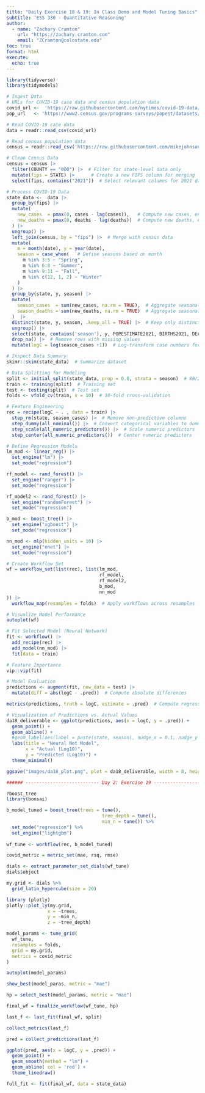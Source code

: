 ```yaml
---
title: "Daily Exercise 18 & 19: In Class Demo and Model Tuning Basics"
subtitle: 'ESS 330 - Quantitative Reasoning'
author:
  - name: "Zachary Cramton"
    url: "https://zachary.cramton.com"
    email: "ZCramton@colostate.edu"
toc: true
format: html
execute:
  echo: true
---
```


```r

library(tidyverse)
library(tidymodels)

# Ingest Data
# URLs for COVID-19 case data and census population data
covid_url <-  'https://raw.githubusercontent.com/nytimes/covid-19-data/master/us-states.csv'
pop_url   <- 'https://www2.census.gov/programs-surveys/popest/datasets/2020-2023/counties/totals/co-est2023-alldata.csv'

# Read COVID-19 case data
data = readr::read_csv(covid_url)

# Read census population data
census = readr::read_csv('https://raw.githubusercontent.com/mikejohnson51/csu-ess-330/refs/heads/main/resources/co-est2023-alldata.csv')

# Clean Census Data
census = census |> 
  filter(COUNTY == "000") |>  # Filter for state-level data only
  mutate(fips = STATE) |>      # Create a new FIPS column for merging
  select(fips, contains("2021"))  # Select relevant columns for 2021 data

# Process COVID-19 Data
state_data <-  data |> 
  group_by(fips) |> 
  mutate(
    new_cases  = pmax(0, cases - lag(cases)),   # Compute new cases, ensuring no negative values
    new_deaths = pmax(0, deaths - lag(deaths))  # Compute new deaths, ensuring no negative values
  ) |> 
  ungroup() |> 
  left_join(census, by = "fips") |>  # Merge with census data
  mutate(
    m = month(date), y = year(date),
    season = case_when(   # Define seasons based on month
      m %in% 3:5 ~ "Spring",
      m %in% 6:8 ~ "Summer",
      m %in% 9:11 ~ "Fall",
      m %in% c(12, 1, 2) ~ "Winter"
    )
  ) |> 
  group_by(state, y, season) |> 
  mutate(
    season_cases  = sum(new_cases, na.rm = TRUE),  # Aggregate seasonal cases
    season_deaths = sum(new_deaths, na.rm = TRUE)  # Aggregate seasonal deaths
  )  |> 
  distinct(state, y, season, .keep_all = TRUE) |>  # Keep only distinct rows by state, year, season
  ungroup() |> 
  select(state, contains('season'), y, POPESTIMATE2021, BIRTHS2021, DEATHS2021) |>  # Select relevant columns
  drop_na() |>  # Remove rows with missing values
  mutate(logC = log(season_cases +1))  # Log-transform case numbers for modeling

# Inspect Data Summary
skimr::skim(state_data)  # Summarize dataset

# Data Splitting for Modeling
split <- initial_split(state_data, prop = 0.8, strata = season)  # 80/20 train-test split
train <- training(split)  # Training set
test <- testing(split)  # Test set
folds <- vfold_cv(train, v = 10)  # 10-fold cross-validation

# Feature Engineering
rec = recipe(logC ~ . , data = train) |> 
  step_rm(state, season_cases) |>  # Remove non-predictive columns
  step_dummy(all_nominal()) |>  # Convert categorical variables to dummy variables
  step_scale(all_numeric_predictors()) |>  # Scale numeric predictors
  step_center(all_numeric_predictors())  # Center numeric predictors

# Define Regression Models
lm_mod <- linear_reg() |> 
  set_engine("lm") |> 
  set_mode("regression")

rf_model <- rand_forest() |> 
  set_engine("ranger") |> 
  set_mode("regression")

rf_model2 <- rand_forest() |> 
  set_engine("randomForest") |> 
  set_mode("regression")

b_mod <- boost_tree() |> 
  set_engine("xgboost") |> 
  set_mode("regression")

nn_mod <- mlp(hidden_units = 10) |> 
  set_engine("nnet") |> 
  set_mode("regression")

# Create Workflow Set
wf = workflow_set(list(rec), list(lm_mod, 
                                  rf_model, 
                                  rf_model2,
                                  b_mod, 
                                  nn_mod
)) |> 
  workflow_map(resamples = folds)  # Apply workflows across resamples

# Visualize Model Performance
autoplot(wf)

# Fit Selected Model (Neural Network)
fit <- workflow() |> 
  add_recipe(rec) |> 
  add_model(nn_mod) |> 
  fit(data = train)

# Feature Importance
vip::vip(fit)

# Model Evaluation
predictions <- augment(fit, new_data = test) |> 
  mutate(diff = abs(logC - .pred))  # Compute absolute differences

metrics(predictions, truth = logC, estimate = .pred)  # Compute regression metrics

# Visualization of Predictions vs. Actual Values
da18_deliverable <- ggplot(predictions, aes(x = logC, y = .pred)) + 
  geom_point() + 
  geom_abline() +
  #geom_label(aes(label = paste(state, season), nudge_x = 0.1, nudge_y = 0.1)) +
  labs(title = "Neural Net Model", 
       x = "Actual (Log10)", 
       y = "Predicted (Log10)") + 
  theme_minimal()

ggsave("images/da18_plot.png", plot = da18_deliverable, width = 8, height = 6, dpi = 300)

###### --------------------------- Day 2: Exercise 19 -------------------------- #######

?boost_tree
library(bonsai)

b_model_tuned = boost_tree(trees = tune(),
                                   tree_depth = tune(),
                                   min_n = tune()) %>%
  set_mode("regression") %>% 
  set_engine("lightgbm")
  
wf_tune <- workflow(rec, b_model_tuned)

covid_metric = metric_set(mae, rsq, rmse)

dials <- extract_parameter_set_dials(wf_tune)
dials$object

my.grid <- dials %>% 
  grid_latin_hypercube(size = 20)

library (plotly)
plotly::plot_ly(my.grid,
               x = ~trees,
               y = ~min_n,
               z = ~tree_depth)

model_params <- tune_grid(
  wf_tune,
  resamples = folds,
  grid = my.grid,
  metrics = covid_metric
)

autoplot(model_params)

show_best(model_paras, metric = "mae")

hp = select_best(model_params, metric = "mae")

final_wf = finalize_workflow(wf_tune, hp)

last_f <- last_fit(final_wf, split)

collect_metrics(last_f)

pred = collect_predictions(last_f)

ggplot(pred, aes(x = logC, y = .pred)) +
  geom_point() +
  geom_smooth(method = "lm") +
  geom_abline( col = 'red') +
  theme_linedraw()

full_fit <- fit(final_wf, data = state_data)

```
